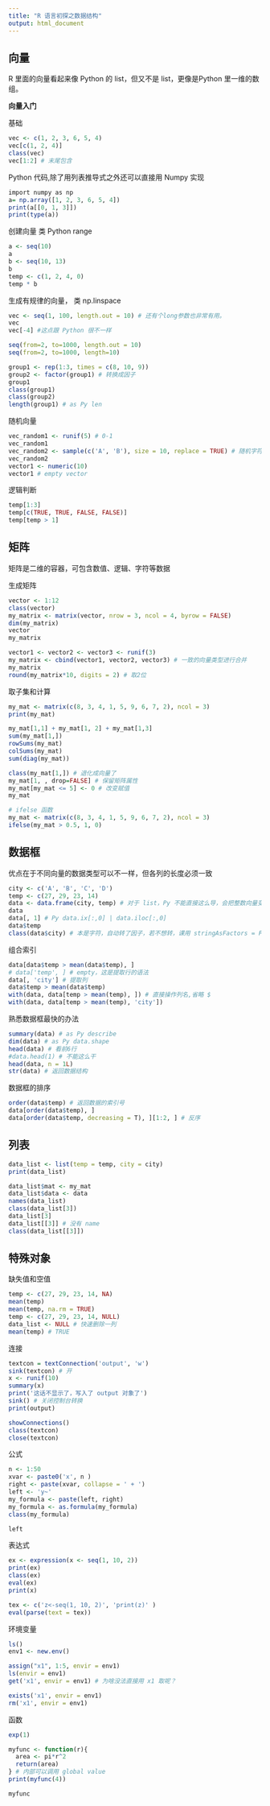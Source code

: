 ```yaml
---
title: "R 语言初探之数据结构"
output: html_document
---
```


## 向量

R 里面的向量看起来像 Python 的 list，但又不是 list，更像是Python 里一维的数组。

**向量入门**

基础
```r
vec <- c(1, 2, 3, 6, 5, 4)
vec[c(1, 2, 4)]
class(vec)
vec[1:2] # 末尾包含
```

Python 代码,除了用列表推导式之外还可以直接用 Numpy 实现
```r
import numpy as np
a= np.array([1, 2, 3, 6, 5, 4])
print(a[[0, 1, 3]])
print(type(a))
```

创建向量 类 Python range
```r
a <- seq(10)
a
b <- seq(10, 13)
b
temp <- c(1, 2, 4, 0)
temp * b
```

生成有规律的向量， 类 np.linspace
```r
vec <- seq(1, 100, length.out = 10) # 还有个long参数也非常有用。
vec
vec[-4] #这点跟 Python 很不一样

seq(from=2, to=1000, length.out = 10)
seq(from=2, to=1000, length=10)

group1 <- rep(1:3, times = c(8, 10, 9))
group2 <- factor(group1) # 转换成因子
group1
class(group1)
class(group2)
length(group1) # as Py len
```

随机向量
```r
vec_random1 <- runif(5) # 0-1
vec_random1
vec_random2 <- sample(c('A', 'B'), size = 10, replace = TRUE) # 随机字符向量
vec_random2
vector1 <- numeric(10)
vector1 # empty vector
```

逻辑判断
```r
temp[1:3]
temp[c(TRUE, TRUE, FALSE, FALSE)]
temp[temp > 1]
```


## 矩阵
矩阵是二维的容器，可包含数值、逻辑、字符等数据

生成矩阵
```r
vector <- 1:12
class(vector)
my_matrix <- matrix(vector, nrow = 3, ncol = 4, byrow = FALSE)
dim(my_matrix)
vector
my_matrix

vector1 <- vector2 <- vector3 <- runif(3)
my_matrix <- cbind(vector1, vector2, vector3) # 一致的向量类型进行合并
my_matrix
round(my_matrix*10, digits = 2) # 取2位
```

取子集和计算
```r
my_mat <- matrix(c(8, 3, 4, 1, 5, 9, 6, 7, 2), ncol = 3)
print(my_mat)

my_mat[1,1] + my_mat[1, 2] + my_mat[1,3]
sum(my_mat[1,])
rowSums(my_mat)
colSums(my_mat)
sum(diag(my_mat))

class(my_mat[1,]) # 退化成向量了
my_mat[1, , drop=FALSE] # 保留矩阵属性
my_mat[my_mat <= 5] <- 0 # 改变赋值
my_mat

# ifelse 函数
my_mat <- matrix(c(8, 3, 4, 1, 5, 9, 6, 7, 2), ncol = 3)
ifelse(my_mat > 0.5, 1, 0)
```

## 数据框

优点在于不同向量的数据类型可以不一样，但各列的长度必须一致

```r
city <- c('A', 'B', 'C', 'D')
temp <- c(27, 29, 23, 14)
data <- data.frame(city, temp) # 对于 list，Py 不能直接这么导，会把整数向量变为索引，得用 dir 的方式
data
data[, 1] # Py data.ix[:,0] | data.iloc[:,0]
data$temp
class(data$city) # 本是字符，自动转了因子，若不想转，课用 stringAsFactors = FALSE 设定
```

组合索引
```r
data[data$temp > mean(data$temp), ]
# data['temp', ] # empty，这是提取行的语法
data[, 'city'] # 提取列
data$temp > mean(data$temp)
with(data, data[temp > mean(temp), ]) # 直接操作列名,省略 $
with(data, data[temp > mean(temp), 'city']) 
```

熟悉数据框最快的办法
```r
summary(data) # as Py describe
dim(data) # as Py data.shape
head(data) # 看前6行
#data.head(1) # 不能这么干
head(data, n = 1L)
str(data) # 返回数据结构
```

数据框的排序
```r
order(data$temp) # 返回数据的索引号
data[order(data$temp), ]
data[order(data$temp, decreasing = T), ][1:2, ] # 反序
```

## 列表
```r
data_list <- list(temp = temp, city = city)
print(data_list)

data_list$mat <- my_mat
data_list$data <- data
names(data_list)
class(data_list[3])
data_list[3]
data_list[[3]] # 没有 name
class(data_list[[3]])
```

## 特殊对象

缺失值和空值
```r
temp <- c(27, 29, 23, 14, NA)
mean(temp)
mean(temp, na.rm = TRUE)
temp <- c(27, 29, 23, 14, NULL)
data_list <- NULL # 快速删除一列
mean(temp) # TRUE
```

连接
```r
textcon = textConnection('output', 'w')
sink(textcon) # 开
x <- runif(10)
summary(x)
print('这话不显示了，写入了 output 对象了')
sink() # 关闭控制台转换
print(output)

showConnections()
class(textcon)
close(textcon)
```

公式
```r
n <- 1:50
xvar <- paste0('x', n )
right <- paste(xvar, collapse = ' + ')
left <- 'y~'
my_formula <- paste(left, right)
my_formula <- as.formula(my_formula)
class(my_formula)

left
```

表达式
```r
ex <- expression(x <- seq(1, 10, 2))
print(ex)
class(ex)
eval(ex)
print(x)

tex <- c('z<-seq(1, 10, 2)', 'print(z)' )
eval(parse(text = tex))
```

环境变量
```r
ls()
env1 <- new.env()

assign("x1", 1:5, envir = env1)
ls(envir = env1)
get('x1', envir = env1) # 为啥没法直接用 x1 取呢？

exists('x1', envir = env1)
rm('x1', envir = env1)
```

函数
```r
exp(1)

myfunc <- function(r){
  area <- pi*r^2
  return(area)
} # 内部可以调用 global value
print(myfunc(4)) 

myfunc
```


